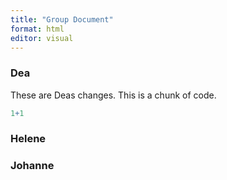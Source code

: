 ```yaml
---
title: "Group Document"
format: html
editor: visual
---
```


### Dea
These are Deas changes.
This is a chunk of code.
```r
1+1
```



### Helene

### Johanne
